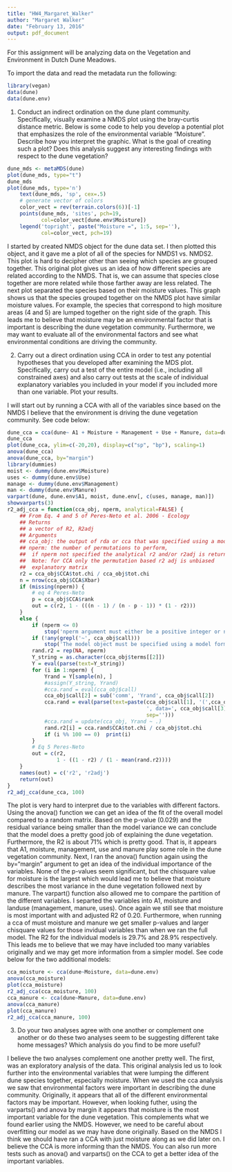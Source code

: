 ```yaml
---
title: "HW4_Margaret_Walker"
author: "Margaret Walker"
date: "February 13, 2016"
output: pdf_document
---
```


For this assignment will be analyzing data on the Vegetation
and Environment in Dutch Dune Meadows.

To import the data and read the metadata run the following:

```r
library(vegan)
data(dune)
data(dune.env)
```

1. Conduct an indirect ordination on the dune plant community. Specifically,
visually examine a NMDS plot using the bray-curtis distance metric. Below is 
some code to help you develop a potential plot that emphasizes the role of the
environmental variable "Moisture". Describe how you interpret the
graphic. What is the goal of creating such a plot? Does this analysis suggest
any interesting findings with respect to the dune vegetation?

```r
dune_mds <- metaMDS(dune)
plot(dune_mds, type="t")
dune_mds
plot(dune_mds, type='n')
    text(dune_mds, 'sp', cex=.5)
    # generate vector of colors 
    color_vect = rev(terrain.colors(6))[-1]
    points(dune_mds, 'sites', pch=19, 
           col=color_vect[dune.env$Moisture])
    legend('topright', paste("Moisture =", 1:5, sep=''), 
           col=color_vect, pch=19)
```

I started by created NMDS object for the dune data set.  I then plotted this object, and it gave me a plot of all of the species for NMDS1 vs. NMDS2.  This plot is hard to decipher other than seeing which species are grouped together. This original plot gives us an idea of how different species are related according to the NMDS.  That is, we can assume that species close together are more related while those farther away are less related.  The next plot separated the species based on their moisture values.  This graph shows us that the species grouped together on the NMDS plot have similar moisture values.  For example, the species that correspond to high mositure areas (4 and 5) are lumped together on the right side of the graph.  This leads me to believe that moisture may be an environmental factor that is important is describing the dune vegetation community.  Furthermore, we may want to evaluate all of the environmental factors and see what environmental conditions are driving the community. 

2. Carry out a direct ordination using CCA in order to test any potential 
hypotheses that you developed after examining the MDS plot. Specifically,
carry out a test of the entire model (i.e., including all constrained axes)
and also carry out tests at the scale of individual explanatory variables
you included in your model if you included more than one variable. Plot your 
results.

I will start out by running a CCA with all of the variables since based on the NMDS I believe that the environment is driving the dune vegetation community. See code below:

```r
dune_cca = cca(dune~ A1 + Moisture + Management + Use + Manure, data=dune.env)
dune_cca
plot(dune_cca, ylim=c(-20,20), display=c("sp", "bp"), scaling=1)
anova(dune_cca)
anova(dune_cca, by="margin")
library(dummies)
moist <- dummy(dune.env$Moisture)
uses <- dummy(dune.env$Use)
manage <- dummy(dune.env$Management)
man <- dummy(dune.env$Manure)
varpart(dune, dune.env$A1, moist, dune.env[, c(uses, manage, man)])
showvarparts(3)
r2_adj_cca = function(cca_obj, nperm, analytical=FALSE) {
    ## From Eq. 4 and 5 of Peres-Neto et al. 2006 - Ecology
    ## Returns
    ## a vector of R2, R2adj
    ## Arguments
    ## cca_obj: the output of rda or cca that was specified using a model formula
    ## nperm: the number of permutations to perform, 
    ##  if nperm not specified the analytical r2 and/or r2adj is returned 
    ##  Note: for CCA only the permutation based r2 adj is unbiased 
    ##  explanatory matrix
    r2 = cca_obj$CCA$tot.chi / cca_obj$tot.chi 
    n = nrow(cca_obj$CCA$Xbar)
    if (missing(nperm)) {
        # eq 4 Peres-Neto
        p = cca_obj$CCA$rank
        out = c(r2, 1 - (((n - 1) / (n - p - 1)) * (1 - r2)))
    }
    else {
        if (nperm <= 0)
            stop('nperm argument must either be a positive integer or not specified')
        if (!any(grepl('~', cca_obj$call)))
            stop('The model object must be specified using a model formula rather than providing individual vectors / matrices')
        rand.r2 = rep(NA, nperm)
        Y_string = as.character(cca_obj$terms[[2]])
        Y = eval(parse(text=Y_string))
        for (i in 1:nperm) {
            Yrand = Y[sample(n), ]
            #assign(Y_string, Yrand)
            #cca.rand = eval(cca_obj$call)
            cca_obj$call[2] = sub('comm', 'Yrand', cca_obj$call[2])
            cca.rand = eval(parse(text=paste(cca_obj$call[1], '(',cca_obj$call[2], 
                                             ', data=', cca_obj$call[3], ')', 
                                             sep='')))
            #cca.rand = update(cca_obj, Yrand ~ .)
            rand.r2[i] = cca.rand$CCA$tot.chi / cca_obj$tot.chi
            if (i %% 100 == 0)  print(i)
        }
        # Eq 5 Peres-Neto
        out = c(r2, 
                1 - ((1 - r2) / (1 - mean(rand.r2))))
    }
    names(out) = c('r2', 'r2adj')
    return(out)
}
r2_adj_cca(dune_cca, 100)
```
The plot is very hard to interpret due to the variables with different factors.  Using the anova() function we can get an idea of the fit of the overall model compared to a random matrix. Based on the p-value (0.029) and the residual variance being smaller than the model variance we can conclude that the model does a pretty good job of explaining the dune vegetation. Furthermore, the R2 is about 71% which is pretty good.  That is, it appears that A1, moisture, management, use and manure play some role in the dune vegetation community.  Next, I ran the anova() function again using the by="margin" argument to get an idea of the individual importance of the variables.  None of the p-values seem significant, but the chisquare value for moisture is the largest which would lead me to believe that moisture describes the most variance in the dune vegetation followed next by manure.  The varpart() function also allowed me to compare the partition of the different variables. I separted the variables into A1, moisture and landuse (management, manure, uses). Once again we still see that moisture is most important with and adjusted R2 of 0.20.  Furthermore, when running a cca of must moisture and manure we get smaller p-values and larger chisquare values for those invidual variables than when we ran the full model. The R2 for the individual models is 29.7% and 28.9% respectively.  This leads me to believe that we may have included too many variables originally and we may get more information from a simpler model.  See code below for the two additional models:

```r
cca_moisture <- cca(dune~Moisture, data=dune.env)
anova(cca_moisture)
plot(cca_moisture)
r2_adj_cca(cca_moisture, 100)
cca_manure <- cca(dune~Manure, data=dune.env) 
anova(cca_manure)
plot(cca_manure)
r2_adj_cca(cca_manure, 100)
```

3. Do your two analyses agree with one another or complement one another or do
these two analyses seem to be suggesting different take home messages? Which
analysis do you find to be more useful?

I believe the two analyses complement one another pretty well. The first, was an exploratory analysis of the data. This original analysis led us to look further into the environmental variables that were lumping the different dune species together, especially moisture. When we used the cca analysis we saw that environmental factors were important in describing the dune community. Originally, it appears that all of the different environmental factors may be important. However, when looking futher, using the varparts() and anova by margin it appears that moisture is the most important variable for the dune vegetation.  This complements what we found earlier using the NMDS. However, we need to be careful about overfitting our model as we may have done originally. Based on the NMDS I think we should have ran a CCA with just moisture along as we did later on.  I believe the CCA is more informing than the NMDS.  You can also run more tests such as anova() and varparts() on the CCA to get a better idea of the important variables. 
